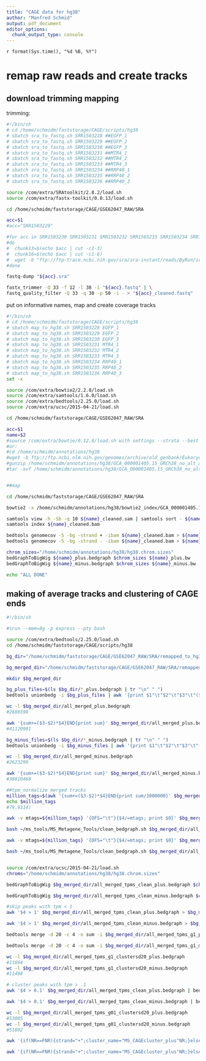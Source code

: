 ```yaml
---
title: "CAGE data for hg38"
author: "Manfred Schmid"
output: pdf_document
editor_options: 
  chunk_output_type: console
---
```

`r format(Sys.time(), "%d %B, %Y")`


# remap raw reads and create tracks

## download trimming mapping

trimming:
```bash
#!/bin/sh
# cd /home/schmidm/faststorage/CAGE/scripts/hg38
# sbatch sra_to_fastq.sh SRR1503228 ##EGFP_1
# sbatch sra_to_fastq.sh SRR1503229 ##EGFP_2
# sbatch sra_to_fastq.sh SRR1503230 ##EGFP_3
# sbatch sra_to_fastq.sh SRR1503231 ##MTR4_1
# sbatch sra_to_fastq.sh SRR1503232 ##MTR4_2
# sbatch sra_to_fastq.sh SRR1503233 ##MTR4_3
# sbatch sra_to_fastq.sh SRR1503234 ##RRP40_1
# sbatch sra_to_fastq.sh SRR1503235 ##RRP40_2
# sbatch sra_to_fastq.sh SRR1503236 ##RRP40_3

source /com/extra/SRAtoolkit/2.8.2/load.sh
source /com/extra/fastx-toolkit/0.0.13/load.sh

cd /home/schmidm/faststorage/CAGE/GSE62047_RAW/SRA

acc=$1
#acc="SRR1503229"

#for acc in SRR1503230 SRR1503231 SRR1503232 SRR1503233 SRR1503234 SRR1503235 SRR1503236
#do
#  chunk13=$(echo $acc | cut -c1-3)
#  chunk16=$(echo $acc | cut -c1-6)
#  wget -b "ftp://ftp-trace.ncbi.nih.gov/sra/sra-instant/reads/ByRun/sra/${chunk13}/${chunk16}/${acc}/${acc}.sra"
#done

fastq-dump "${acc}.sra"

fastx_trimmer -Q 33 -f 12 -l 38 -i "${acc}.fastq" | \
fastq_quality_filter -Q 33 -q 30 -p 50 -i - > "${acc}_cleaned.fastq"

```


put on informative names, map and create coverage tracks
```bash
#!/bin/sh
# cd /home/schmidm/faststorage/CAGE/scripts/hg38
# sbatch map_to_hg38.sh SRR1503228 EGFP_1
# sbatch map_to_hg38.sh SRR1503229 EGFP_2
# sbatch map_to_hg38.sh SRR1503230 EGFP_3
# sbatch map_to_hg38.sh SRR1503231 MTR4_1
# sbatch map_to_hg38.sh SRR1503232 MTR4_2
# sbatch map_to_hg38.sh SRR1503233 MTR4_3
# sbatch map_to_hg38.sh SRR1503234 RRP40_1
# sbatch map_to_hg38.sh SRR1503235 RRP40_2
# sbatch map_to_hg38.sh SRR1503236 RRP40_3
set -x

source /com/extra/bowtie2/2.2.8/load.sh
source /com/extra/samtools/1.6.0/load.sh
source /com/extra/bedtools/2.25.0/load.sh
source /com/extra/ucsc/2015-04-21/load.sh

cd /home/schmidm/faststorage/CAGE/GSE62047_RAW/SRA

acc=$1
name=$2
#source /com/extra/bowtie/0.12.8/load.sh with settings --strata --best -k 10
#or:
#cd /home/schmidm/annotations/hg38
#wget -b ftp://ftp.ncbi.nlm.nih.gov/genomes/archive/old_genbank/Eukaryotes/vertebrates_mammals/Homo_sapiens/GRCh38/seqs_for_alignment_pipelines/GCA_000001405.15_GRCh38_no_alt_analysis_set.fna.bowtie_index.tar.gz
#gunzip /home/schmidm/annotations/hg38/GCA_000001405.15_GRCh38_no_alt_analysis_set.fna.bowtie_index.tar.gz
#tar -xvf /home/schmidm/annotations/hg38/GCA_000001405.15_GRCh38_no_alt_analysis_set.fna.bowtie_index.tar


##map

cd /home/schmidm/faststorage/CAGE/GSE62047_RAW/SRA

bowtie2 -x /home/schmidm/annotations/hg38/bowtie2_index/GCA_000001405.15_GRCh38_no_alt_analysis_set.fna.bowtie_index -U ${acc}_cleaned.fastq -S ${name}_cleaned.sam

samtools view -h -Sb -q 10 ${name}_cleaned.sam | samtools sort - ${name}_cleaned
samtools index ${name}_cleaned.bam

bedtools genomecov -5 -bg -strand + -ibam ${name}_cleaned.bam > ${name}_plus.bedgraph
bedtools genomecov -5 -bg -strand - -ibam ${name}_cleaned.bam > ${name}_minus.bedgraph

chrom_sizes="/home/schmidm/annotations/hg38/hg38.chrom.sizes"
bedGraphToBigWig ${name}_plus.bedgraph $chrom_sizes ${name}_plus.bw
bedGraphToBigWig ${name}_minus.bedgraph $chrom_sizes ${name}_minus.bw

echo "ALL DONE"

```


## making of average tracks and clustering of CAGE ends

```bash
#!/bin/sh

#srun --mem=8g -p express --pty bash

source /com/extra/bedtools/2.25.0/load.sh
cd /home/schmidm/faststorage/CAGE/scripts/hg38

bg_dir="/home/schmidm/faststorage/CAGE/GSE62047_RAW/SRA/remapped_to_hg38/bedgraph"

bg_merged_dir="/home/schmidm/faststorage/CAGE/GSE62047_RAW/SRA/remapped_to_hg38/bedgraph/merged"

mkdir $bg_merged_dir

bg_plus_files=$(ls $bg_dir/*_plus.bedgraph | tr "\n" " ")
bedtools unionbedg -i $bg_plus_files | awk '{print $1"\t"$2"\t"$3"\t"($4+$5+$6+$7+$8+$9+$10+$11+$12)}' > $bg_merged_dir/all_merged_plus.bedgraph

wc -l $bg_merged_dir/all_merged_plus.bedgraph
#2686598

awk '{sum+=($3-$2)*$4}END{print sum}' $bg_merged_dir/all_merged_plus.bedgraph
#41120901

bg_minus_files=$(ls $bg_dir/*_minus.bedgraph | tr "\n" " ")
bedtools unionbedg -i $bg_minus_files | awk '{print $1"\t"$2"\t"$3"\t"($4+$5+$6+$7+$8+$9+$10+$11+$12)}' > $bg_merged_dir/all_merged_minus.bedgraph

wc -l $bg_merged_dir/all_merged_minus.bedgraph
#2623299

awk '{sum+=($3-$2)*$4}END{print sum}' $bg_merged_dir/all_merged_minus.bedgraph
#38810468

##tpm_normalize merged tracks
million_tags=$(awk '{sum+=($3-$2)*$4}END{print sum/1000000}' $bg_merged_dir/all_merged_plus.bedgraph $bg_merged_dir/all_merged_minus.bedgraph)
echo $million_tags
#79.9314)

awk -v mtags=${million_tags} '{OFS="\t"}{$4/=mtags; print $0}' $bg_merged_dir/all_merged_plus.bedgraph | sort -k1,1 -k2,2n > $bg_merged_dir/all_merged_tpms_plus.bedgraph

bash ~/ms_tools/MS_Metagene_Tools/clean_bedgraph.sh $bg_merged_dir/all_merged_tpms_plus.bedgraph $bg_merged_dir/all_merged_tpms_clean_plus.bedgraph

awk -v mtags=${million_tags} '{OFS="\t"}{$4/=mtags; print $0}' $bg_merged_dir/all_merged_minus.bedgraph | sort -k1,1 -k2,2n > $bg_merged_dir/all_merged_tpms_minus.bedgraph

bash ~/ms_tools/MS_Metagene_Tools/clean_bedgraph.sh $bg_merged_dir/all_merged_tpms_minus.bedgraph $bg_merged_dir/all_merged_tpms_clean_minus.bedgraph


source /com/extra/ucsc/2015-04-21/load.sh
chroms="/home/schmidm/annotations/hg38/hg38.chrom.sizes"

bedGraphToBigWig $bg_merged_dir/all_merged_tpms_clean_plus.bedgraph $chroms $bg_merged_dir/all_merged_tpms_plus.bw

bedGraphToBigWig $bg_merged_dir/all_merged_tpms_clean_minus.bedgraph $chroms $bg_merged_dir/all_merged_tpms_minus.bw

#skip peaks with tpm < 1
awk '$4 > 1' $bg_merged_dir/all_merged_tpms_clean_plus.bedgraph > $bg_merged_dir/all_merged_tpms_g1_plus.bedgraph

awk '$4 > 1' $bg_merged_dir/all_merged_tpms_clean_minus.bedgraph > $bg_merged_dir/all_merged_tpms_g1_minus.bedgraph

bedtools merge -d 20 -c 4 -o sum -i $bg_merged_dir/all_merged_tpms_g1_plus.bedgraph > $bg_merged_dir/all_merged_tpms_g1_clustersd20_plus.bedgraph

bedtools merge -d 20 -c 4 -o sum -i $bg_merged_dir/all_merged_tpms_g1_minus.bedgraph > $bg_merged_dir/all_merged_tpms_g1_clustersd20_minus.bedgraph

wc -l $bg_merged_dir/all_merged_tpms_g1_clustersd20_plus.bedgraph
#11694
wc -l $bg_merged_dir/all_merged_tpms_g1_clustersd20_minus.bedgraph
#11498

# cluster peaks with tpm > .1
awk '$4 > 0.1' $bg_merged_dir/all_merged_tpms_clean_plus.bedgraph | bedtools merge -d 20 -c 4 -o sum -i - > $bg_merged_dir/all_merged_tpms_g01_clustersd20_plus.bedgraph

awk '$4 > 0.1' $bg_merged_dir/all_merged_tpms_clean_minus.bedgraph | bedtools merge -d 20 -c 4 -o sum -i - > $bg_merged_dir/all_merged_tpms_g01_clustersd20_minus.bedgraph

wc -l $bg_merged_dir/all_merged_tpms_g01_clustersd20_plus.bedgraph
#53005
wc -l $bg_merged_dir/all_merged_tpms_g01_clustersd20_minus.bedgraph
#51802

awk '{if(NR==FNR){strand="+";cluster_name="MS_CAGEcluster_plus"NR;}else{strand="-";cluster_name="MS_CAGEcluster_minus"FNR;};print $1"\t"$2"\t"$3"\t"cluster_name"\t"int($4)"\t"strand}' $bg_merged_dir/all_merged_tpms_g1_clustersd20_plus.bedgraph $bg_merged_dir/all_merged_tpms_g1_clustersd20_minus.bedgraph  | sort -k1,1 -k2,2n > $bg_merged_dir/CAGE_clustersd20.bed

awk '{if(NR==FNR){strand="+";cluster_name="MS_CAGEcluster_plus"NR;}else{strand="-";cluster_name="MS_CAGEcluster_minus"FNR;};print $1"\t"$2"\t"$3"\t"cluster_name"\t"int($4)"\t"strand}' $bg_merged_dir/all_merged_tpms_g01_clustersd20_plus.bedgraph $bg_merged_dir/all_merged_tpms_g01_clustersd20_minus.bedgraph  | sort -k1,1 -k2,2n > $bg_merged_dir/CAGE_tpmg01_clustersd20.bed
```